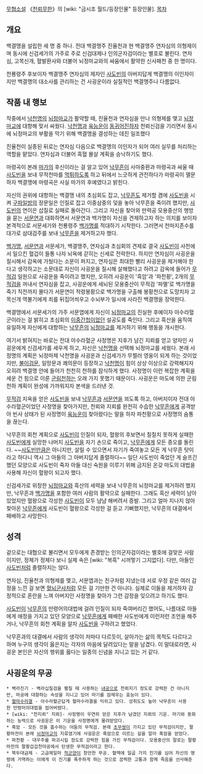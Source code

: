 [[무협소설]] 《[[천뢰무한]]》의 [wiki: "금시조 월드/등장인물" 등장인물].
[[목차]]
== 개요 ==
백결맹을 설립한 세 명 중 하나. 전대 백결맹주 진율천과 현 백결맹주 연자심의 의형제이며 동시에 신검세가의 가주로 주로 신검대제나 인의군자검이라는 별호로 불린다. 연자심, 고목신개, 혈발환사와 더불어 뇌정마교와의 싸움에서 활약한 신사패천 중 한 명이다.

천룡령주 후보이자 백결맹주 연자심의 제자인 [[사도빈]]의 아버지답게 백결맹의 이인자이지만 백결맹의 대소사를 관리하는 건 사굉운이라 실질적인 백결맹주나 다름없다.

== 작품 내 행보 ==
작중에서 [[낙천명]]의 [[뇌정마교]]가 활약할 때, 진율천과 연자심을 만나 의형제를 맺고 [[뇌정마교]]에 대항해 맞서 싸웠다. [[낙천명]]과 [[육능운]]이 [[동귀어진]]하자 천뢰신검을 기리면서 동시에 뇌정마교의 부활을 막기 위해 백결맹을 결성하는 데진 일조했다

진율천이 실종된 뒤로는 연자심 다음으로 백결맹의 이인자가 되어 여러 실무를 처리하는 역할을 맡았다. 연자심과 더불어 흑혈 몰살 계획을 승낙하기도 했다.

마령곡이 본래 [[마가]]의 후신이라는 걸 알고 있어 [[낙무흔]]이 사마중환과 마령곡과 싸울 때 [[사도빈]]을 보내 무적천마를 [[먹튀]]하도록 하고 뒤에서 느긋하게 관전하다가 마령곡이 멸문하자 백결맹에 마령곡은 사실 마가의 후예였다고 밝힌다.

자신의 권위에 대항하는 백결맹 내의 초심회도 잡고, [[낙무흔]]도 제거할 겸에 [[사도빈]]을 시켜 [[구파일방]]의 장문일은 인질로 잡고 이중삼중의 덫을 놓아 낙무흔을 죽이려 했지만, [[사도빈]]의 연이은 삽질로 실패로 돌아간다. 그리고 자신을 찾아와 만력공 모용중산의 행방을 묻는 [[서문연]]과 대화하면서 서문연과 백가명이 자신을 견제하고자 하는 의지를 보이자 본격적으로 서문세가와 천룡령주 [[백가명]]를 적대하기 시작한다. 그러면서 천마지존수를 대가로 삼대검주를 보내 [[낙무흔]]을 제거하고자 했다.

[[백가명]], [[서문연]]과 서문세가, 백결맹주, 연자심과 초심회의 견제로 결국 [[사도빈]]이 사천에서 일으킨 혈겁이 들통 나자 뇌옥에 갇히는 신세로 전락한다. 하지만 연자심이 사굉운을 질시해서 감옥에 가뒀다는 소문이 퍼지고, 연자심은 최대한 빨리 사굉운을 제거해야 한다고 생각하고는 소문대로 자신이 사굉운을 질시해 살해했다고 하려고 감옥에 들어가 [[무적검]] 일원으로 사굉운을 죽이려고 했지만, 오히려 사굉운이 '흑암'과 '파천황', 2개의 [[무적검]]을 꺼내서 연자심을 잡고, 사굉운에게 세뇌된 모용중산이 무적검 '파멸'로 백가명을 죽기 직전까지 몰다가 서문연이 적령봉황으로 백가명을 구출해 봉황천으로 도망치자 고목신개 역불기에게 죄를 뒤집어씌우고 수뇌부가 일시에 사라진 백결맹을 장악한다.

백결맹에서 서문세가의 가주 서문엽에게 자신이 [[뇌정마교]]의 진실한 후예이자 아수라혈군이라는 걸 밝히고 초심회의 [[이중간첩]]이었던 설공도를 죽인다. 그리고 흑산을 움직여 유일하게 자신에게 대항하는 [[낙무흔]]의 [[뇌정마교]]를 제거하기 위해 행동을 개시한다.

여기서 밝혀지는 바로는 전대 아수라혈군 사정명은 지후가 남긴 지뢰를 얻고 양자인 사굉운에게 신검세가를 세우게 하고, 자신은 [[낙천명]]을 선택해 뇌정마교를 세웠다. 본래 사정명의 계획은 뇌정마제 낙천명을 사굉운과 신검세가가 무찔러 영웅이 되게 하는 것이었지만, [[불이검문]], 일망문과 쾌의문이 등장하고 [[낙천명]]이 힘이 상상 이상으로 강력해지자 오히려 백결맹 안에 들어가 천천히 천하를 잠식하게 했다. 사정명이 이런 복잡한 계획을 세운 건 힘으로 이룬 [[군림천하]]는 오래 가지 못했기 때문이다. 사굉운은 마도에 의한 군림천하 계획이 완성에 가까워지자 본색을 드러낸 것.

[[무적검]] 지옥을 얻은 [[사도빈]]을 보내 [[낙무흔]]과 [[서문연]]을 꾀도록 하고, 아버지이자 전대 아수라혈군이었던 사정명을 찾아가지만, 천뢰와 지뢰를 완전히 수습한 [[낙무흔]]에게 공격받아 빈사 상태가 된 사정명이 [[육능운]]이 찾아왔다는 말을 하자 파천황으로 사정명의 숨통을 끊는다.

낙무흔의 회천 계획으로 [[사도빈]]이 인질이 되자, 혈왕의 후보면서 칠칠치 못하게 실패한 [[사도빈]]에게 실망한 나머지 [[사도빈]]을 자기 손으로 죽이고, [[낙무흔]]에게 모든 증오를 돌린다. ~~[[사도빈]]만큼은 아니지만, 살릴 수 있으면서 자기가 죽여놓고 모든 게 낙무흔 탓이라고 하다니 역시 그 아들의 그 아버지답게 졸렬하다~~ 일단 사도빈이 죽었던 게 슬프긴 했던 모양으로 사도빈이 죽자 아들 대신 숙원을 이루기 위해 금지된 온갖 마도의 대법을 사용해 자신이 혈왕이 되고자 했다.

신검세가로 위장한 [[뇌정마교]]와 흑산의 세력을 보내 낙무흔의 뇌정마교를 제거하려 했지만, 낙무흔과 [[백가명]]을 포함한 여러 사람의 활약으로 실패한다. 그래도 흑산 세력이 남아 있었지만 혈왕으로 각성한 [[사도빈]]이 모두 냠냠 해버려서 증발. 그리고 얼마 지나지 않아 찾아온 [[낙무흔]]에게 사도빈이 혈왕으로 각성한 걸 듣고 기뻐했지만, 낙무흔의 대결에서 패배하고 사망한다.

== 성격 ==
겉으로는 대협으로 불리면서 모두에게 존경받는 인의군자검이라는 별호에 걸맞은 사람이지만, 정체가 정체다 보니 실제 속은 [wiki: "복흑" 시꺼멓기 그지없다]. 다만, 아들인 [[사도빈]]처럼 졸렬하지는 않다.

연자심, 진율천과 의형제를 맺고, 서문엽과는 친구처럼 지냈는데 서로 우정 같은 여러 감정을 느낀 걸 보면 [[혈뇌군사]]처럼 모든 걸 기만한 건 아니다. 실제로 이들을 제거하자 감정적으로 혼란을 느껴 아버지인 사정명을 찾아가 그런 감정을 잊으려고 하기도 했다.

[[사도빈]]이 [[낙무흔]]의 만령어의대법에 걸려 인질이 되자 죽여버리긴 했어도, 나름대로 아들에게 애정을 가지고 있던 모양으로 [[낙무흔]]에게 패배한 사도빈에게 이런저런 조언을 해주거나, 낙무흔의 회천 계획을 알자 [[사도빈]]을 구하려고 했었다.

낙무흔과의 대결에서 사람의 생각이 저마다 다르듯이, 살아가는 삶의 목적도 다르다고 하며 누구의 생각이 옳은지는 각자의 마음에 달려있다는 말을 남겼다. 이 말대로라면, 사굉운 본인은 자신의 행위를 옳다는 일종의 신념을 지니고 있는 거 같다.

== 사굉운의 무공 ==
 * 벽라진기 - 벽라십칠검을 펼칠 때 사용하는 [[내공]]으로 천뢰지기 정도로 강력한 건 아니지만, 마공에 대항하는 속성을 지니고 있어 마기를 잠재우는 효능이 있다.
 * [[혈마수라결]] - 아수라혈군답게 혈마수라결을 익히고 있다. 성취도도 높아 낙무흔이 사용한 만령어의대법을 씹어버렸다.
 * [wiki: "천지뢰" 지뢰]- 사정명이 우연히 얻은 지후가 남겼던 지뢰의 기운. 마기와 동화하는 능력으로 사굉운은 이 기운을 사정명에게 물려받았다.
 * 흑암 - 모든 것을 흡수하는 어둠의 무적검. 본래 [[초무쌍]]이 가지고 있던 무적검이지만, 팔황마전이 본래 [[뇌정마교]]의 지류였기에 사굉운은 흑암으로 이르는 길을 알아 흑암을 얻었다.
 * 파천황 - 대우주를 파괴시킬 정도로 강력한 힘을 가진 무적검이다. 모용중산의 말로는 팔황마전의 팔황겁겁천마공에서 탄생한 무적검이라고 한다.
 * 북두대금제 - 고금제일마 [[적군양]]이 창안한 무공. 혈맥에 일곱 가지 진기를 심어 자신의 명령에 거역하는 이에게 이 진기를 폭주하게 하는 것으로 끔찍한 고통과 함께 죽음을 선사해준다.
